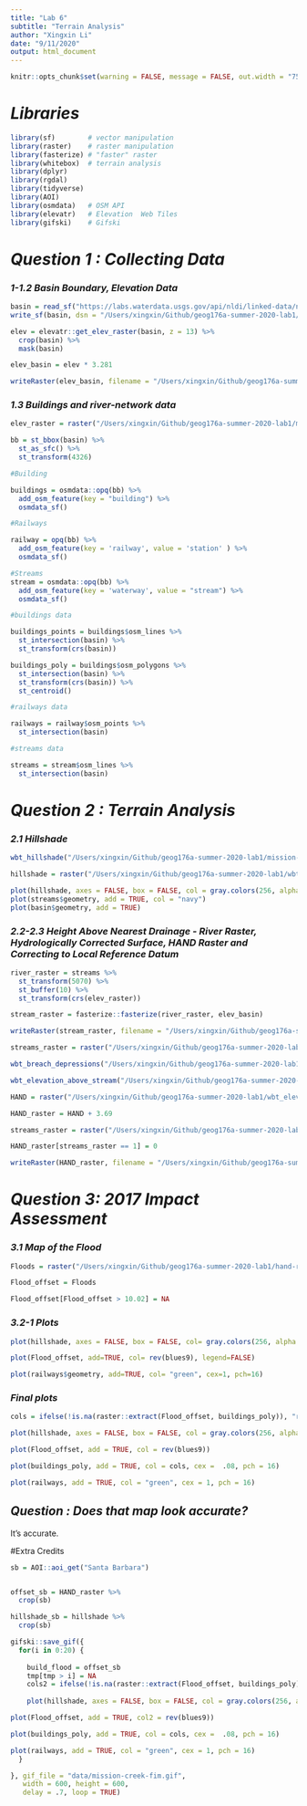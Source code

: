 ```yaml
---
title: "Lab 6"
subtitle: "Terrain Analysis"
author: "Xingxin Li"
date: "9/11/2020"
output: html_document
---
```


```r
knitr::opts_chunk$set(warning = FALSE, message = FALSE, out.width = "75%", fig.align = 'center')
```

# _Libraries_
```r
library(sf)        # vector manipulation
library(raster)    # raster manipulation
library(fasterize) # "faster" raster
library(whitebox)  # terrain analysis
library(dplyr)
library(rgdal)
library(tidyverse)
library(AOI)
library(osmdata)   # OSM API
library(elevatr)   # Elevation  Web Tiles
library(gifski)    # Gifski
```

# _Question 1 : Collecting Data_
### _1-1.2 Basin Boundary, Elevation Data_
```r
basin = read_sf("https://labs.waterdata.usgs.gov/api/nldi/linked-data/nwissite/USGS-11119750/basin/")
write_sf(basin, dsn = "/Users/xingxin/Github/geog176a-summer-2020-lab1/USGS-11119750.gpkg")

elev = elevatr::get_elev_raster(basin, z = 13) %>% 
  crop(basin) %>%
  mask(basin)

elev_basin = elev * 3.281

writeRaster(elev_basin, filename = "/Users/xingxin/Github/geog176a-summer-2020-lab1/mission-creek-basin-elev.tif", overwrite = TRUE)

```

### _1.3 Buildings and river-network data_
```r
elev_raster = raster("/Users/xingxin/Github/geog176a-summer-2020-lab1/mission-creek-basin-elev.tif")

bb = st_bbox(basin) %>%
  st_as_sfc() %>%
  st_transform(4326)

#Building

buildings = osmdata::opq(bb) %>% 
  add_osm_feature(key = "building") %>% 
  osmdata_sf()

#Railways

railway = opq(bb) %>% 
  add_osm_feature(key = 'railway', value = 'station' ) %>%
  osmdata_sf()

#Streams
stream = osmdata::opq(bb) %>% 
  add_osm_feature(key = 'waterway', value = "stream") %>%
  osmdata_sf() 

#buildings data

buildings_points = buildings$osm_lines %>% 
  st_intersection(basin) %>%
  st_transform(crs(basin)) 

buildings_poly = buildings$osm_polygons %>% 
  st_intersection(basin) %>%
  st_transform(crs(basin)) %>%
  st_centroid()

#railways data

railways = railway$osm_points %>% 
  st_intersection(basin) 

#streams data

streams = stream$osm_lines %>% 
  st_intersection(basin) 
```

# _Question 2 : Terrain Analysis_
### _2.1 Hillshade_
```r
wbt_hillshade("/Users/xingxin/Github/geog176a-summer-2020-lab1/mission-creek-basin-elev.tif","/Users/xingxin/Github/geog176a-summer-2020-lab1/wbt-hillside.tif")
```


```r
hillshade = raster("/Users/xingxin/Github/geog176a-summer-2020-lab1/wbt-hillside.tif")

plot(hillshade, axes = FALSE, box = FALSE, col = gray.colors(256, alpha = 0.5), main = "Hillshade", legend = FALSE)
plot(streams$geometry, add = TRUE, col = "navy")
plot(basin$geometry, add = TRUE)
```


### _2.2-2.3 Height Above Nearest Drainage - River Raster, Hydrologically Corrected Surface, HAND Raster and Correcting to Local Reference Datum_
```r
river_raster = streams %>%
  st_transform(5070) %>%
  st_buffer(10) %>%
  st_transform(crs(elev_raster))

stream_raster = fasterize::fasterize(river_raster, elev_basin)

writeRaster(stream_raster, filename = "/Users/xingxin/Github/geog176a-summer-2020-lab1/river-raster.tif", overwrite = TRUE)
```


```r
streams_raster = raster("/Users/xingxin/Github/geog176a-summer-2020-lab1/river-raster.tif")

wbt_breach_depressions("/Users/xingxin/Github/geog176a-summer-2020-lab1/mission-creek-basin-elev.tif","/Users/xingxin/Github/geog176a-summer-2020-lab1/hydro-corr-surf-elev.tif")

wbt_elevation_above_stream("/Users/xingxin/Github/geog176a-summer-2020-lab1/hydro-corr-surf-elev.tif","/Users/xingxin/Github/geog176a-summer-2020-lab1/river-raster.tif", "/Users/xingxin/Github/geog176a-summer-2020-lab1/wbt_elevation_above_stream.tif")

```


```r
HAND = raster("/Users/xingxin/Github/geog176a-summer-2020-lab1/wbt_elevation_above_stream.tif")

HAND_raster = HAND + 3.69

streams_raster = raster("/Users/xingxin/Github/geog176a-summer-2020-lab1/river-raster.tif")

HAND_raster[streams_raster == 1] = 0

writeRaster(HAND_raster, filename = "/Users/xingxin/Github/geog176a-summer-2020-lab1/hand-raster.tif", overwrite = TRUE)

```


# _Question 3: 2017 Impact Assessment_
### _3.1 Map of the Flood_
```r

Floods = raster("/Users/xingxin/Github/geog176a-summer-2020-lab1/hand-raster.tif")

Flood_offset = Floods

Flood_offset[Flood_offset > 10.02] = NA

```

### _3.2-1 Plots_
```r
plot(hillshade, axes = FALSE, box = FALSE, col= gray.colors(256, alpha = .5), legend=FALSE)

plot(Flood_offset, add=TRUE, col= rev(blues9), legend=FALSE)

plot(railways$geometry, add=TRUE, col= "green", cex=1, pch=16)
```


### _Final plots_
```r
cols = ifelse(!is.na(raster::extract(Flood_offset, buildings_poly)), "red", "black")

plot(hillshade, axes = FALSE, box = FALSE, col = gray.colors(256, alpha = 0.5), legend = FALSE, main = paste(sum(cols =="red"), "impacted building", "10.02 foot stage"), cex = 0.5)

plot(Flood_offset, add = TRUE, col = rev(blues9))

plot(buildings_poly, add = TRUE, col = cols, cex =  .08, pch = 16)

plot(railways, add = TRUE, col = "green", cex = 1, pch = 16)

```
## _Question : Does that map look accurate?_
It's accurate.

#Extra Credits
```r
sb = AOI::aoi_get("Santa Barbara")


offset_sb = HAND_raster %>%
  crop(sb)

hillshade_sb = hillshade %>%
  crop(sb)

gifski::save_gif({
  for(i in 0:20) {
    
    build_flood = offset_sb
    tmp[tmp > i] = NA
    cols2 = ifelse(!is.na(raster::extract(Flood_offset, buildings_poly)), "red", "black")
    
    plot(hillshade, axes = FALSE, box = FALSE, col = gray.colors(256, alpha = 0.5), legend = FALSE, main = paste(sum(cols =="red"), "impacted building",stage, "foot stage"), cex = 0.5)

plot(Flood_offset, add = TRUE, col2 = rev(blues9))

plot(buildings_poly, add = TRUE, col = cols, cex =  .08, pch = 16)

plot(railways, add = TRUE, col = "green", cex = 1, pch = 16)
  }

}, gif_file = "data/mission-creek-fim.gif",
   width = 600, height = 600, 
   delay = .7, loop = TRUE)


```

